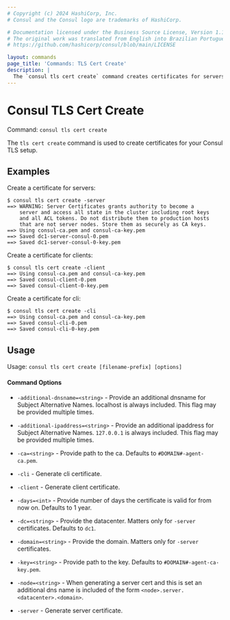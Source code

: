 ```yaml
---
# Copyright (c) 2024 HashiCorp, Inc.
# Consul and the Consul logo are trademarks of HashiCorp.

# Documentation licensed under the Business Source License, Version 1.1.
# The original work was translated from English into Brazilian Portuguese.
# https://github.com/hashicorp/consul/blob/main/LICENSE

layout: commands
page_title: 'Commands: TLS Cert Create'
description: |
  The `consul tls cert create` command creates certificates for servers, clients, and CLIs to secure their communication.
---
```


# Consul TLS Cert Create

Command: `consul tls cert create`

The `tls cert create` command is used to create certificates for your Consul TLS
setup.

## Examples

Create a certificate for servers:

```shell-session
$ consul tls cert create -server
==> WARNING: Server Certificates grants authority to become a
    server and access all state in the cluster including root keys
    and all ACL tokens. Do not distribute them to production hosts
    that are not server nodes. Store them as securely as CA keys.
==> Using consul-ca.pem and consul-ca-key.pem
==> Saved dc1-server-consul-0.pem
==> Saved dc1-server-consul-0-key.pem
```

Create a certificate for clients:

```shell-session
$ consul tls cert create -client
==> Using consul-ca.pem and consul-ca-key.pem
==> Saved consul-client-0.pem
==> Saved consul-client-0-key.pem
```

Create a certificate for cli:

```shell-session
$ consul tls cert create -cli
==> Using consul-ca.pem and consul-ca-key.pem
==> Saved consul-cli-0.pem
==> Saved consul-cli-0-key.pem
```

## Usage

Usage: `consul tls cert create [filename-prefix] [options]`

#### Command Options

- `-additional-dnsname=<string>` - Provide an additional dnsname for Subject
  Alternative Names. localhost is always included. This flag may be provided
  multiple times.

- `-additional-ipaddress=<string>` - Provide an additional ipaddress for
  Subject Alternative Names. `127.0.0.1` is always included. This flag may be
  provided multiple times.

- `-ca=<string>` - Provide path to the ca. Defaults to `#DOMAIN#-agent-ca.pem`.

- `-cli` - Generate cli certificate.

- `-client` - Generate client certificate.

- `-days=<int>` - Provide number of days the certificate is valid for from now
  on. Defaults to 1 year.

- `-dc=<string>` - Provide the datacenter. Matters only for `-server`
  certificates. Defaults to `dc1`.

- `-domain=<string>` - Provide the domain. Matters only for `-server`
  certificates.

- `-key=<string>` - Provide path to the key. Defaults to
  `#DOMAIN#-agent-ca-key.pem`.

- `-node=<string>` - When generating a server cert and this is set an
  additional dns name is included of the form
  `<node>.server.<datacenter>.<domain>`.

- `-server` - Generate server certificate.
